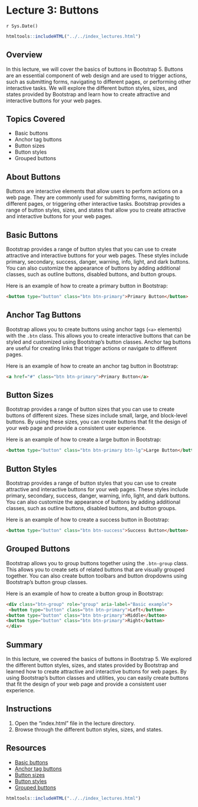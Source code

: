 # Lecture 3: Buttons
`r Sys.Date()`

````r
htmltools::includeHTML("../../index_lectures.html")
````


## Overview

In this lecture, we will cover the basics of buttons in Bootstrap 5. Buttons
are an essential component of web design and are used to trigger actions,
such as submitting forms, navigating to different pages, or performing other
interactive tasks. We will explore the different button styles, sizes, and
states provided by Bootstrap and learn how to create attractive and
interactive buttons for your web pages.

## Topics Covered

- Basic buttons
- Anchor tag buttons
- Button sizes
- Button styles
- Grouped buttons

## About Buttons

Buttons are interactive elements that allow users to perform actions on a web
page. They are commonly used for submitting forms, navigating to different
pages, or triggering other interactive tasks. Bootstrap provides a range of
button styles, sizes, and states that allow you to create attractive and
interactive buttons for your web pages.

## Basic Buttons

Bootstrap provides a range of button styles that you can use to create
attractive and interactive buttons for your web pages. These styles include
primary, secondary, success, danger, warning, info, light, and dark buttons.
You can also customize the appearance of buttons by adding additional
classes, such as outline buttons, disabled buttons, and button groups.

Here is an example of how to create a primary button in Bootstrap:

```html
<button type="button" class="btn btn-primary">Primary Button</button>
```

## Anchor Tag Buttons

Bootstrap allows you to create buttons using anchor tags (`<a>` elements)
with the `.btn` class. This allows you to create interactive buttons that can
be styled and customized using Bootstrap's button classes. Anchor tag buttons
are useful for creating links that trigger actions or navigate to different
pages.

Here is an example of how to create an anchor tag button in Bootstrap:

```html
<a href="#" class="btn btn-primary">Primary Button</a>
```

## Button Sizes

Bootstrap provides a range of button sizes that you can use to create buttons
of different sizes. These sizes include small, large, and block-level
buttons. By using these sizes, you can create buttons that fit the design of
your web page and provide a consistent user experience.

Here is an example of how to create a large button in Bootstrap:

```html
<button type="button" class="btn btn-primary btn-lg">Large Button</button>
```

## Button Styles

Bootstrap provides a range of button styles that you can use to create
attractive and interactive buttons for your web pages. These styles include
primary, secondary, success, danger, warning, info, light, and dark buttons.
You can also customize the appearance of buttons by adding additional
classes, such as outline buttons, disabled buttons, and button groups.

Here is an example of how to create a success button in Bootstrap:

```html
<button type="button" class="btn btn-success">Success Button</button>
```

## Grouped Buttons

Bootstrap allows you to group buttons together using the `.btn-group` class.
This allows you to create sets of related buttons that are visually grouped
together. You can also create button toolbars and button dropdowns using
Bootstrap's button group classes.

Here is an example of how to create a button group in Bootstrap:

```html
<div class="btn-group" role="group" aria-label="Basic example">
 <button type="button" class="btn btn-primary">Left</button>
<button type="button" class="btn btn-primary">Middle</button>
<button type="button" class="btn btn-primary">Right</button>
</div>
```

## Summary

In this lecture, we covered the basics of buttons in Bootstrap 5. We explored
the different button styles, sizes, and states provided by Bootstrap and
learned how to create attractive and interactive buttons for web pages. By
using Bootstrap's button classes and utilities, you can easily create buttons
that fit the design of your web page and provide a consistent user
experience.

## Instructions

1. Open the "index.html" file in the lecture directory.
1. Browse through the different button styles, sizes, and states.

## Resources

- [Basic buttons](https://getbootstrap.com/docs/5.0/components/buttons/)
- [Anchor tag
  buttons](https://getbootstrap.com/docs/5.0/components/buttons/#anchor-tags)
- [Button
  sizes](https://getbootstrap.com/docs/5.0/components/buttons/#sizing)
- [Button
  styles](https://getbootstrap.com/docs/5.0/components/buttons/#examples)
- [Grouped
  buttons](https://getbootstrap.com/docs/5.0/components/button-group/)


````r
htmltools::includeHTML("../../index_lectures.html")
````


